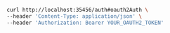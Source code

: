 ```bash showLineNumbers copy filename="Oauth2 Auth New usage example"
curl http://localhost:35456/auth#oauth2Auth \
--header 'Content-Type: application/json' \
--header 'Authorization: Bearer YOUR_OAUTH2_TOKEN'
```
